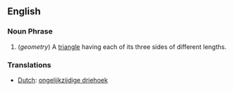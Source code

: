==English==

===Noun Phrase===
#(''geometry'') A [[triangle]] having each of its three sides of different lengths.

=== Translations ===
*[[Dutch]]: [[ongelijkzijdige driehoek]]